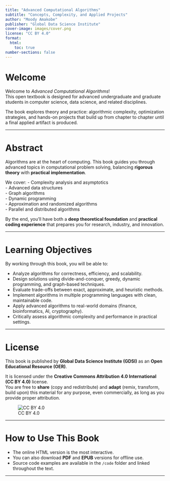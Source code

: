 ```yaml
---
title: "Advanced Computational Algorithms"
subtitle: "Concepts, Complexity, and Applied Projects"
author: "Moody Amakobe"
publisher: "Global Data Science Institute"
cover-image: images/cover.png
license: "CC BY 4.0"
format:
  html:
    toc: true
number-sections: false
---
```


# Welcome

Welcome to *Advanced Computational Algorithms*!  
This open textbook is designed for advanced undergraduate and graduate students in computer science, data science, and related disciplines.  

The book explores theory and practice: algorithmic complexity, optimization strategies, and hands-on projects that build up from chapter to chapter until a final applied artifact is produced.

---

# Abstract

Algorithms are at the heart of computing. This book guides you through advanced topics in computational problem solving, balancing **rigorous theory** with **practical implementation**.  

We cover:
- Complexity analysis and asymptotics  
- Advanced data structures  
- Graph algorithms  
- Dynamic programming  
- Approximation and randomized algorithms  
- Parallel and distributed algorithms  

By the end, you’ll have both a **deep theoretical foundation** and **practical coding experience** that prepares you for research, industry, and innovation.

---

# Learning Objectives

By working through this book, you will be able to:

- Analyze algorithms for correctness, efficiency, and scalability.  
- Design solutions using divide-and-conquer, greedy, dynamic programming, and graph-based techniques.  
- Evaluate trade-offs between exact, approximate, and heuristic methods.  
- Implement algorithms in multiple programming languages with clean, maintainable code.  
- Apply advanced algorithms to real-world domains (finance, bioinformatics, AI, cryptography).  
- Critically assess algorithmic complexity and performance in practical settings.  

---

# License

This book is published by **Global Data Science Institute (GDSI)** as an **Open Educational Resource (OER)**.  

It is licensed under the **Creative Commons Attribution 4.0 International (CC BY 4.0)** license.  
You are free to **share** (copy and redistribute) and **adapt** (remix, transform, build upon) this material for any purpose, even commercially, as long as you provide proper attribution.  

![CC BY 4.0](https://licensebuttons.net/l/by/4.0/88x31.png)

---

# How to Use This Book

- The online HTML version is the most interactive.  
- You can also download **PDF** and **EPUB** versions for offline use.  
- Source code examples are available in the `/code` folder and linked throughout the text.  

---
